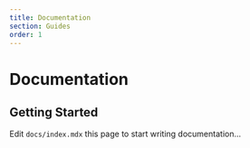 ```yaml
---
title: Documentation
section: Guides
order: 1
---
```


# Documentation

## Getting Started

Edit `docs/index.mdx` this page to start writing documentation...
